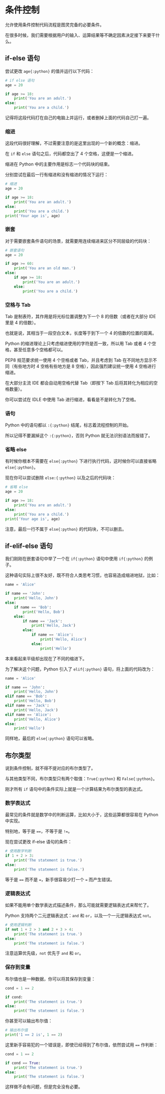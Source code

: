 
# 条件控制

允许使用条件控制代码流程是图灵完备的必要条件。

在很多时候，我们需要根据用户的输入、运算结果等不确定因素决定接下来要干什么。

## if-else 语句

尝试更改 `age{:python}` 的值并运行以下代码：

```python sandbox
# if else 语句
age = 20

if age >= 18:
    print('You are an adult.')
else:
    print('You are a child.')
```

<Callout>记得将这段代码打在自己的电脑上并运行，或者删掉上面的代码自己打一遍。</Callout>

### 缩进

这段代码很好理解，不过需要注意的是这里出现的一个新的概念：缩进。

在 `if` 和 `else` 语句之后，代码都空出了 4 个空格，这便是一个缩进。

缩进在 Python 中的主要作用是标志一个代码块的结束。

分别尝试在最后一行有缩进和没有缩进的情况下运行：

```python sandbox
# 缩进
age = 20

if age >= 18:
    print('You are an adult.')
else:
    print('You are a child.')
print('Your age is', age)
```

### 嵌套

对于需要嵌套条件语句的场景，就需要用连续缩进来区分不同层级的代码块：

```python sandbox
# 嵌套语句
age = 20

if age >= 60:
    print('You are an old man.')
else:
    if age >= 18:
        print('You are an adult.')
    else:
        print('You are a child.')
```

### 空格与 Tab

Tab 是制表符，其作用是将光标位置调整为下一个 8 的倍数（或者在大部分 IDE 里是 4 的倍数）。

也就是说，其相当于一段空白文本，长度等于到下一个 4 的倍数的位置的距离。

Python 的缩进理论上只考虑缩进使用的字符是否一致，所以用 Tab 或者 4 个空格，甚至任意多个空格都可以。

PEP8 规范要求统一使用 4 个空格或者 Tab，并且考虑到 Tab 在不同地方显示不同（有些地方时 4 空格有些地方是 8 空格），因此强烈建议统一使用 4 空格进行缩进。

在大部分主流 IDE 都会自动用空格代替 Tab（即按下 Tab 后将其转化为相应的空格数量）。

你可以尝试在 IDLE 中使用 Tab 进行缩进，看看是不是转化为了空格。

### 语句

Python 中的语句都以 `:{:python}` 结尾，标志着流程控制的开始。

所以记得不要漏掉这个 `:{:python}`，否则 Python 就无法识别语法而报错了。

### 省略 else

有时候你根本不需要在 `else{:python}` 下进行执行代码，这时候你可以直接省略 `else{:python}`。

现在你可以尝试删除 `else:{:python}` 以及之后的代码块：

```python sandbox
# 省略 else
age = 20

if age >= 18:
    print('You are an adult.')
else:
    print('You are a child.')
print('Your age is', age)
```

注意，最后一行不属于 `else{:python}` 的代码块，不可以删去。

## if-elif-else 语句

我们刚刚在嵌套语句中举了一个在 `if{:python}` 语句中使用 `if{:python}` 的例子。

这种语句实际上很不友好，既不符合人类思考习惯，也容易造成缩进地狱，比如：

```python
name = 'Alice'

if name == 'John':
    print('Hello, John')
else:
    if name == 'Bob':
        print('Hello, Bob')
    else:
        if name == 'Jack':
            print('Hello, Jack')
        else:
            if name == 'Alice':
                print('Hello, Alice')
            else:
                print('Hello')
```

本来看起来平级却出现在了不同的缩进下。

为了解决这个问题，Python 引入了 `elif{:python}` 语句，将上面的代码改为：

```python
name = 'Alice'

if name == 'John':
    print('Hello, John')
elif name == 'Bob':
    print('Hello, Bob')
elif name == 'Jack':
    print('Hello, Jack')
elif name == 'Alice':
    print('Hello, Alice')
else:
    print('Hello')
```

同样地，最后的 `else{:python}` 语句可以省略。

## 布尔类型

说到条件控制，就不得不提对应的布尔类型了。

与其他类型不同，布尔类型只有两个取值：`True{:python}` 和 `False{:python}`。

刚才所有 `if` 语句中的条件实际上就是一个计算结果为布尔类型的表达式。

### 数学表达式

最常见的条件就是数学中的判断运算，比如大小于，这些运算都很容易在 Python 中实现。

特别地，等于是 `==`，不等于是 `!=`。

现在尝试更改 if-else 语句的条件：

```python sandbox
# 使用数学判断
if 1 + 2 > 3:
    print('The statement is true.')
else:
    print('The statement is false.')
```

<Callout type="warning">等于是 `==` 而不是 `=`，新手很容易少打一个 `=` 而产生错误。</Callout>

### 逻辑表达式

如果不能用单个数学表达式描述条件，那么可能就需要逻辑表达式来帮忙了。

Python 支持两个二元逻辑表达式：`and` 和 `or`，以及一个一元逻辑表达式 `not`。

```python sandbox
# 使用逻辑判断
if not 1 + 2 > 3 and 2 + 3 > 4:
    print('The statement is true.')
else:
    print('The statement is false.')
```

注意运算优先级，`not` 优先于 `and` 和 `or`。

### 保存到变量

布尔值也是一种数据，你可以将其保存到变量：

```python
cond = 1 == 2

if cond:
    print('The statement is true.')
else:
    print('The statement is false.')
```

你甚至可以输出布尔值：

```python sandbox
# 输出布尔值
print('1 == 2 is', 1 == 2)
```

这里新手容易犯的一个错误是，即使已经得到了布尔值，依然尝试用 `==` 作判断：

```python
cond = 1 == 2

if cond == True:
    print('The statement is true.')
else:
    print('The statement is false.')
```

这样做不会有问题，但是完全没有必要。
